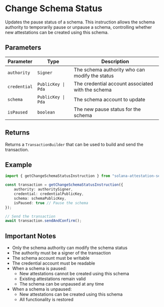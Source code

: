 # Change Schema Status

Updates the pause status of a schema. This instruction allows the schema authority to temporarily pause or unpause a schema, controlling whether new attestations can be created using this schema.

## Parameters

| Parameter | Type | Description |
|-----------|------|-------------|
| `authority` | `Signer` | The schema authority who can modify the status |
| `credential` | `PublicKey \| Pda` | The credential account associated with the schema |
| `schema` | `PublicKey \| Pda` | The schema account to update |
| `isPaused` | `boolean` | The new pause status for the schema |

## Returns

Returns a `TransactionBuilder` that can be used to build and send the transaction.

## Example

```typescript
import { getChangeSchemaStatusInstruction } from "solana-attestation-service";

const transaction = getChangeSchemaStatusInstruction({
    authority: authoritySigner,
    credential: credentialPublicKey,
    schema: schemaPublicKey,
    isPaused: true // Pause the schema
});

// Send the transaction
await transaction.sendAndConfirm();
```

## Important Notes

- Only the schema authority can modify the schema status
- The authority must be a signer of the transaction
- The schema account must be writable
- The credential account must be readable
- When a schema is paused:
  - New attestations cannot be created using this schema
  - Existing attestations remain valid
  - The schema can be unpaused at any time
- When a schema is unpaused:
  - New attestations can be created using this schema
  - All functionality is restored

